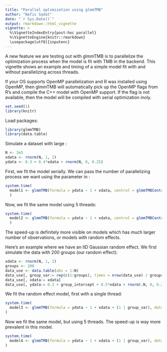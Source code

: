 ```yaml
---
title: "Parallel optimization using glmmTMB"
author: "Nafis Sadat"
date: "`r Sys.Date()`"
output: rmarkdown::html_vignette
vignette: >
  %\VignetteIndexEntry{post-hoc parallel}
  %\VignetteEngine{knitr::rmarkdown}
  \usepackage[utf8]{inputenc}
---
```


A new feature we are testing out with glmmTMB is to parallelize the optimization process when the model is fit with TMB in the backend. This vignette shows an example and timing of a simple model fit with and without parallelizing across threads.

If your OS supports OpenMP parallelization and R was installed using OpenMP, then glmmTMB will automatically pick up the OpenMP flags from R's \code{Makevars} and compile the C++ model with OpenMP support. If the flag is not available, then the model will be compiled with serial optimization inoly.


```r
set.seed(1)
library(knitr)
```

Load packages:

```r
library(glmmTMB)
library(data.table)
```

Simulate a dataset with large \code{N}:
```r
N <- 3e5
xdata <- rnorm(N, 1, 2)
ydata <- 0.3 + 0.4*xdata + rnorm(N, 0, 0.25)
```

First, we fit the model serially. We can pass the number of parallelizing process we want using the \code{parallel} parameter in \code{glmmTMBcontrol}:
```r
system.time(
  model1 <- glmmTMB(formula = ydata ~ 1 + xdata, control = glmmTMBControl(parallel = 1))
  )
```

Now, we fit the same model using 5 threads:
```r
system.time(
  model2 <- glmmTMB(formula = ydata ~ 1 + xdata, control = glmmTMBControl(parallel = 5))
  )
```

The speed-up is definitely more visible on models which has much larger number of observations, or models with random effects.

Here's an example where we have an IID Gaussian random effect. We first simulate the data with 200 groups (our random effect):
```r
xdata <- rnorm(N, 1, 2)
groups <- 200
data_use <- data.table(obs = 1:N)
data_use[, group_var:= rep(c(1:groups), times = nrow(data_use) / groups)]
data_use[, xdata:= xdata]
data_use[, ydata:= 0.3 + group_intercept + 0.5*xdata + rnorm(.N, 0, 0.25)]
```

We fit the random effect model, first with a single thread:
```r
system.time(
  model3 <- glmmTMB(formula = ydata ~ 1 + xdata + (1 | group_var), data = data_use, control = glmmTMBControl(parallel = 1))
)
```

Now we fit the same model, but using 5 threads. The speed-up is way more prevalent in this model.
```r
system.time(
  model4 <- glmmTMB(formula = ydata ~ 1 + xdata + (1 | group_var), data = data_use, control = glmmTMBControl(parallel = 5))
)
```



